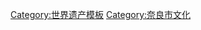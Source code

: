{{Navbox
|name = 古都奈良的文化財
|title = [[世界遺產]] [[古奈良的歷史遺跡]]
|image = [[File:Tōdai-ji Kon-dō.jpg|100px|東大寺]]
|listclass = hlist
|list1 = 
* [[东大寺]]
** [[正仓院]]
* [[興福寺 (奈良市)|興福寺]]
* [[春日大社]]
* [[元興寺]]
* [[藥師寺]]
* [[唐招提寺]]
* [[平城宫|平城宮跡]]
* [[春日山原始林]]
}}<noinclude>
[[Category:世界遗产模板]]
[[Category:奈良市文化]]
</noinclude>